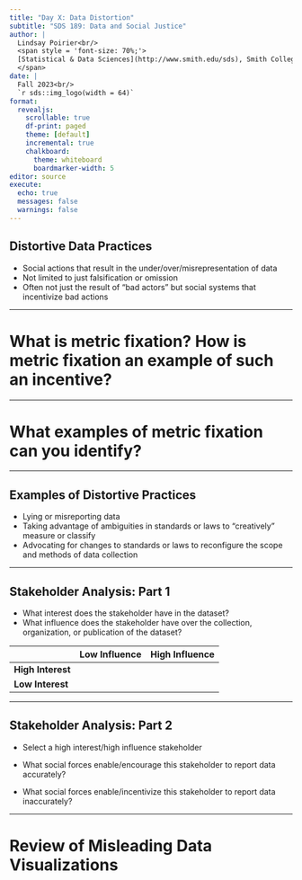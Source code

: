 ```yaml
---
title: "Day X: Data Distortion"
subtitle: "SDS 189: Data and Social Justice"
author: |
  Lindsay Poirier<br/>
  <span style = 'font-size: 70%;'>
  [Statistical & Data Sciences](http://www.smith.edu/sds), Smith College<br/>
  </span>
date: |
  Fall 2023<br/>
  `r sds::img_logo(width = 64)`
format: 
  revealjs:
    scrollable: true
    df-print: paged
    theme: [default]
    incremental: true
    chalkboard:
      theme: whiteboard
      boardmarker-width: 5
editor: source
execute:
  echo: true
  messages: false
  warnings: false
---
```


## Distortive Data Practices

-   Social actions that result in the under/over/misrepresentation of data
-   Not limited to just falsification or omission
-   Often not just the result of "bad actors" but social systems that incentivize bad actions

------------------------------------------------------------------------

# What is metric fixation? How is metric fixation an example of such an incentive?

------------------------------------------------------------------------

# What examples of metric fixation can you identify?

------------------------------------------------------------------------

## Examples of Distortive Practices

-   Lying or misreporting data
-   Taking advantage of ambiguities in standards or laws to "creatively" measure or classify
-   Advocating for changes to standards or laws to reconfigure the scope and methods of data collection

------------------------------------------------------------------------

## Stakeholder Analysis: Part 1

-   What interest does the stakeholder have in the dataset?
-   What influence does the stakeholder have over the collection, organization, or publication of the dataset?

|                   | Low Influence | High Influence |
|-------------------|---------------|----------------|
| **High Interest** |               |                |
| **Low Interest**  |               |                |

------------------------------------------------------------------------

## Stakeholder Analysis: Part 2

- Select a high interest/high influence stakeholder

- What social forces enable/encourage this stakeholder to report data accurately?
- What social forces enable/incentivize this stakeholder to report data inaccurately?

------------------------------------------------------------------------

# Review of Misleading Data Visualizations
